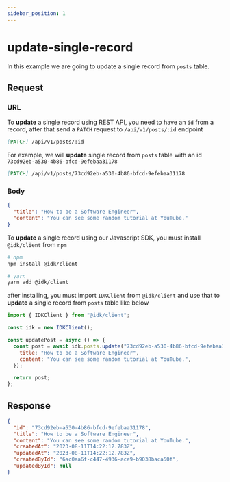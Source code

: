 ```yaml
---
sidebar_position: 1
---
```


# update-single-record


In this example we are going to update a single record from `posts` table.

## Request

<Tabs>
  <TabItem value="rest_api" label="REST API" default>

### URL

To <b>update</b> a single record using REST API, you need to have an <code>id</code> from a record, after that send a <code>PATCH</code> request to <code>/api/v1/posts/:id</code> endpoint

```md
[PATCH] /api/v1/posts/:id
```

For example, we will <b>update</b> single record from <code>posts</code> table with an id <code>73cd92eb-a530-4b86-bfcd-9efebaa31178</code>

```md
[PATCH] /api/v1/posts/73cd92eb-a530-4b86-bfcd-9efebaa31178
```

### Body

<BrowserWindow url="/api/v1/posts/73cd92eb-a530-4b86-bfcd-9efebaa31178">

```json
{
  "title": "How to be a Software Engineer",
  "content": "You can see some random tutorial at YouTube."
}
```

</BrowserWindow>
  </TabItem>
  <TabItem value="js_sdk" label="Javascript SDK">
  To <b>update</b> a single record using our Javascript SDK, you must install <code>@idk/client</code> from <code>npm</code>

```bash
# npm
npm install @idk/client

# yarn
yarn add @idk/client
```

after installing, you must import <code>IDKClient</code> from <code>@idk/client</code> and use that to **update** a single record from <code>posts</code> table like below

```javascript
import { IDKClient } from "@idk/client";

const idk = new IDKClient();

const updatePost = async () => {
  const post = await idk.posts.update("73cd92eb-a530-4b86-bfcd-9efebaa31178", {
    title: "How to be a Software Engineer",
    content: "You can see some random tutorial at YouTube.",
  });

  return post;
};
```

  </TabItem>
</Tabs>

## Response

<BrowserWindow url="/api/v1/posts/73cd92eb-a530-4b86-bfcd-9efebaa31178">

```json
{
  "id": "73cd92eb-a530-4b86-bfcd-9efebaa31178",
  "title": "How to be a Software Engineer",
  "content": "You can see some random tutorial at YouTube.",
  "createdAt": "2023-08-11T14:22:12.783Z",
  "updatedAt": "2023-08-11T14:22:12.783Z",
  "createdById": "6ac0aa6f-c447-4936-ace9-b9038baca50f",
  "updatedById": null
}
```

</BrowserWindow>
